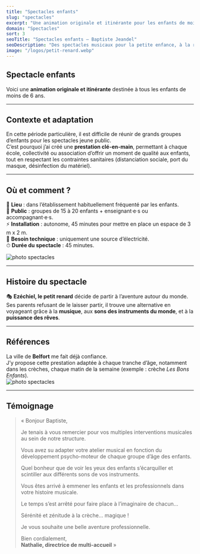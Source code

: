 ```yaml
---
title: "Spectacles enfants"
slug: "spectacles"
excerpt: "Une animation originale et itinérante pour les enfants de moins de 6 ans."
domain: "Spectacles"
sort: 3
seoTitle: "Spectacles enfants — Baptiste Jeandel"
seoDescription: "Des spectacles musicaux pour la petite enfance, à la rencontre des sons du monde et de l’imaginaire."
image: "/logos/petit-renard.webp"
---
```


## Spectacle enfants

Voici une **animation originale et itinérante** destinée à tous les enfants de moins de 6 ans.

---

## Contexte et adaptation

En cette période particulière, il est difficile de réunir de grands groupes d’enfants pour les spectacles jeune public.  
C’est pourquoi j’ai créé une **prestation clé-en-main**, permettant à chaque école, collectivité ou association d’offrir un moment de qualité aux enfants, tout en respectant les contraintes sanitaires (distanciation sociale, port du masque, désinfection du matériel).

---

## Où et comment ?

📍 **Lieu** : dans l’établissement habituellement fréquenté par les enfants.  
👥 **Public** : groupes de 15 à 20 enfants + enseignant·e·s ou accompagnant·e·s.  
⚡ **Installation** : autonome, 45 minutes pour mettre en place un espace de 3 m x 2 m.  
🔌 **Besoin technique** : uniquement une source d’électricité.  
⏱ **Durée du spectacle** : 45 minutes.

![photo spectacles](/images/spectacles/spectcle-nature-et-animaux.webp)

---

## Histoire du spectacle

🎭 **Ezéchiel, le petit renard** décide de partir à l’aventure autour du monde.  
Ses parents refusant de le laisser partir, il trouve une alternative en voyageant grâce à la **musique**, aux **sons des instruments du monde**, et à la **puissance des rêves**.  

---

## Références

La ville de **Belfort** me fait déjà confiance.  
J’y propose cette prestation adaptée à chaque tranche d’âge, notamment dans les crèches, chaque matin de la semaine (exemple : crèche *Les Bons Enfants*).  
![photo spectacles](/images/spectacles/spectacles2.webp)


---

## Témoignage

> « Bonjour Baptiste,  
> 
> Je tenais à vous remercier pour vos multiples interventions musicales au sein de notre structure.  
> 
> Vous avez su adapter votre atelier musical en fonction du développement psycho-moteur de chaque groupe d’âge des enfants.  
> 
> Quel bonheur que de voir les yeux des enfants s’écarquiller et scintiller aux différents sons de vos instruments.  
> 
> Vous êtes arrivé à emmener les enfants et les professionnels dans votre histoire musicale.  
> 
> Le temps s’est arrêté pour faire place à l’imaginaire de chacun…  
> 
> Sérénité et zénitude à la crèche… magique !  
> 
> Je vous souhaite une belle aventure professionnelle.  
> 
> Bien cordialement,  
> **Nathalie, directrice de multi-accueil** »
